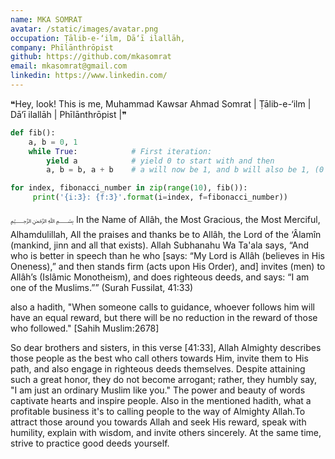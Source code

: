 ```yaml
---
name: MKA SOMRAT
avatar: /static/images/avatar.png
occupation: Ṭālib-e-‘ilm, Dā‘ī ilallāh,
company: Phīlānthrōpist
github: https://github.com/mkasomrat
email: mkasomrat@gmail.com
linkedin: https://www.linkedin.com/
---
```



❝Hey, look! This is me, Muhammad Kawsar Ahmad Somrat | Ṭālib-e-‘ilm | Dā‘ī ilallāh | Phīlānthrōpist |❞

```python
def fib():
    a, b = 0, 1
    while True:            # First iteration:
        yield a            # yield 0 to start with and then
        a, b = b, a + b    # a will now be 1, and b will also be 1, (0 + 1)

for index, fibonacci_number in zip(range(10), fib()):
     print('{i:3}: {f:3}'.format(i=index, f=fibonacci_number))
```

﷽
In the Name of Allâh, the Most Gracious, the Most Merciful, Alhamdulillah, All the praises and thanks be to Allâh, the Lord of the ‘Âlamîn (mankind, jinn and all that exists). Allah Subhanahu Wa Ta'ala says, “And who is better in speech than he who [says: “My Lord is Allâh (believes in His Oneness),” and then stands firm (acts upon His Order), and] invites (men) to Allâh’s (Islâmic Monotheism), and does righteous deeds, and says: “I am one of the Muslims.”” (Surah Fussilat, 41:33)

also a hadith, "When someone calls to guidance, whoever follows him will have an equal reward, but there will be no reduction in the reward of those who followed." [Sahih Muslim:2678]

So dear brothers and sisters, in this verse [41:33], Allah Almighty describes those people as the best who call others towards Him, invite them to His path, and also engage in righteous deeds themselves. Despite attaining such a great honor, they do not become arrogant; rather, they humbly say, "I am just an ordinary Muslim like you." The power and beauty of words captivate hearts and inspire people. Also in the mentioned hadith, what a profitable business it's to calling people to the way of Almighty Allah.To attract those around you towards Allah and seek His reward, speak with humility, explain with wisdom, and invite others sincerely. At the same time, strive to practice good deeds yourself.
